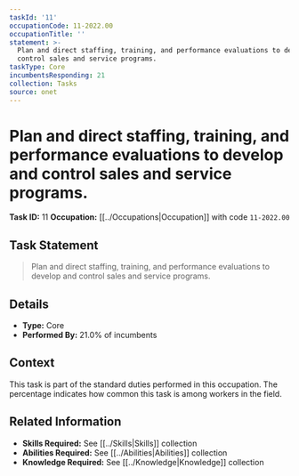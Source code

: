 ```yaml
---
taskId: '11'
occupationCode: 11-2022.00
occupationTitle: ''
statement: >-
  Plan and direct staffing, training, and performance evaluations to develop and
  control sales and service programs.
taskType: Core
incumbentsResponding: 21
collection: Tasks
source: onet
---
```

# Plan and direct staffing, training, and performance evaluations to develop and control sales and service programs.

**Task ID:** 11
**Occupation:** [[../Occupations|Occupation]] with code `11-2022.00`

## Task Statement

> Plan and direct staffing, training, and performance evaluations to develop and control sales and service programs.

## Details

- **Type:** Core
- **Performed By:** 21.0% of incumbents

## Context

This task is part of the standard duties performed in this occupation. The percentage indicates how common this task is among workers in the field.

## Related Information

- **Skills Required:** See [[../Skills|Skills]] collection
- **Abilities Required:** See [[../Abilities|Abilities]] collection
- **Knowledge Required:** See [[../Knowledge|Knowledge]] collection
